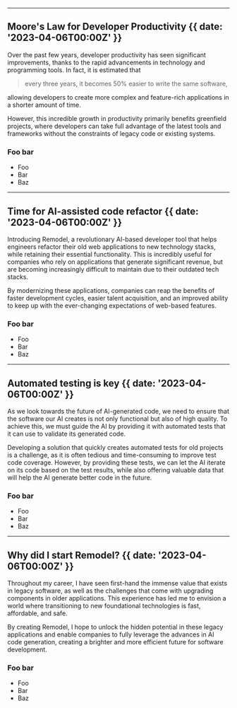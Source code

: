 
---

## Moore's Law for Developer Productivity {{ date: '2023-04-06T00:00Z' }}

Over the past few years, developer productivity has seen significant improvements, thanks to the rapid advancements in technology and programming tools. In fact, it is estimated that

<blockquote>
  every three years, it becomes 50% easier to write the same software,
</blockquote>

allowing developers to create more complex and feature-rich applications in a shorter amount of time.

However, this incredible growth in productivity primarily benefits greenfield projects, where developers can take full advantage of the latest tools and frameworks without the constraints of legacy code or existing systems.

### <SparkleIcon className="animate-pulse-color from-yellow-500 to-blue-400" /> Foo bar

- Foo
- Bar
- Baz

---

## Time for AI-assisted code refactor {{ date: '2023-04-06T00:00Z' }}

Introducing Remodel, a revolutionary AI-based developer tool that helps engineers refactor their old web applications to new technology stacks, while retaining their essential functionality. This is incredibly useful for companies who rely on applications that generate significant revenue, but are becoming increasingly difficult to maintain due to their outdated tech stacks.

By modernizing these applications, companies can reap the benefits of faster development cycles, easier talent acquisition, and an improved ability to keep up with the ever-changing expectations of web-based features.

### <SparkleIcon className="animate-pulse-color from-yellow-500 to-blue-400" /> Foo bar

- Foo
- Bar
- Baz

---

## Automated testing is key {{ date: '2023-04-06T00:00Z' }}

As we look towards the future of AI-generated code, we need to ensure that the software our AI creates is not only functional but also of high quality. To achieve this, we must guide the AI by providing it with automated tests that it can use to validate its generated code.

Developing a solution that quickly creates automated tests for old projects is a challenge, as it is often tedious and time-consuming to improve test code coverage. However, by providing these tests, we can let the AI iterate on its code based on the test results, while also offering valuable data that will help the AI generate better code in the future.

### <SparkleIcon className="animate-pulse-color from-yellow-500 to-blue-400" /> Foo bar

- Foo
- Bar
- Baz

---

## Why did I start Remodel? {{ date: '2023-04-06T00:00Z' }}

Throughout my career, I have seen first-hand the immense value that exists in legacy software, as well as the challenges that come with upgrading components in older applications. This experience has led me to envision a world where transitioning to new foundational technologies is fast, affordable, and safe.

By creating Remodel, I hope to unlock the hidden potential in these legacy applications and enable companies to fully leverage the advances in AI code generation, creating a brighter and more efficient future for software development.

### <SparkleIcon className="animate-pulse-color from-yellow-500 to-blue-400" /> Foo bar

- Foo
- Bar
- Baz
